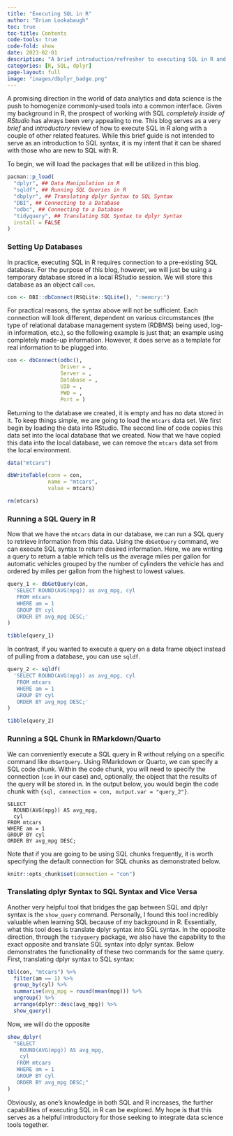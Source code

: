 ```yaml
---
title: "Executing SQL in R"
author: "Brian Lookabaugh"
toc: true
toc-title: Contents
code-tools: true
code-fold: show
date: 2023-02-01
description: "A brief introduction/refresher to executing SQL in R and translating between SQL and dplyr syntax."
categories: [R, SQL, dplyr]
page-layout: full
image: "images/dbplyr_badge.png"
---
```


A promising direction in the world of data analytics and data science is the push to homogenize commonly-used tools into a common interface. Given my background in R, the prospect of working with SQL *completely inside of RStudio* has always been very appealing to me. This blog serves as a very *brief* and *introductory* review of how to execute SQL in R along with a couple of other related features. While this brief guide is not intended to serve as an introduction to SQL syntax, it is my intent that it can be shared with those who are new to SQL with R.

To begin, we will load the packages that will be utilized in this blog.

```r
pacman::p_load(
  "dplyr", ## Data Manipulation in R
  "sqldf", ## Running SQL Queries in R
  "dbplyr", ## Translating dplyr Syntax to SQL Syntax
  "DBI", ## Connecting to a Database
  "odbc", ## Connecting to a Database
  "tidyquery", ## Translating SQL Syntax to dplyr Syntax
  install = FALSE
)
```

### Setting Up Databases

In practice, executing SQL in R requires connection to a pre-existing SQL database. For the purpose of this blog, however, we will just be using a temporary database stored in a local RStudio session. We will store this database as an object call `con`.

```r
con <- DBI::dbConnect(RSQLite::SQLite(), ":memory:")
```

For practical reasons, the syntax above will not be sufficient. Each connection will look different, dependent on various circumstances (the type of relational database management system (RDBMS) being used, log-in information, etc.), so the following example is just that; an example using completely made-up information. However, it does serve as a template for real information to be plugged into.

```r
con <- dbConnect(odbc(),
                 Driver = ,
                 Server = ,
                 Database = ,
                 UID = ,
                 PWD = ,
                 Port = )
```

Returning to the database we created, it is empty and has no data stored in it. To keep things simple, we are going to load the `mtcars` data set. We first begin by loading the data into RStudio. The second line of code copies this data set into the local database that we created. Now that we have copied this data into the local database, we can remove the `mtcars` data set from the local environment.

```r
data("mtcars")

dbWriteTable(conn = con,
             name = "mtcars",
             value = mtcars)

rm(mtcars)
```

### Running a SQL Query in R

Now that we have the `mtcars` data in our database, we can run a SQL query to retrieve information from this data. Using the `dbGetQuery` command, we can execute SQL syntax to return desired information. Here, we are writing a query to return a table which tells us the average miles per gallon for automatic vehicles grouped by the number of cylinders the vehicle has and ordered by miles per gallon from the highest to lowest values.

```r
query_1 <- dbGetQuery(con,
  'SELECT ROUND(AVG(mpg)) as avg_mpg, cyl
   FROM mtcars
   WHERE am = 1
   GROUP BY cyl
   ORDER BY avg_mpg DESC;'
)

tibble(query_1)
```

In contrast, if you wanted to execute a query on a data frame object instead of pulling from a database, you can use `sqldf`.

```r
query_2 <- sqldf(
  'SELECT ROUND(AVG(mpg)) as avg_mpg, cyl
   FROM mtcars
   WHERE am = 1
   GROUP BY cyl
   ORDER BY avg_mpg DESC;'
)

tibble(query_2)
```

### Running a SQL Chunk in RMarkdown/Quarto

We can conveniently execute a SQL query in R without relying on a specific command like `dbGetQuery`. Using RMarkdown or Quarto, we can specify a SQL code chunk. Within the code chunk, you will need to specify the connection (`con` in our case) and, optionally, the object that the results of the query will be stored in. In the output below, you would begin the code chunk with `{sql, connection = con, output.var = "query_2"}`.

```eval
SELECT
  ROUND(AVG(mpg)) AS avg_mpg,
  cyl
FROM mtcars
WHERE am = 1
GROUP BY cyl
ORDER BY avg_mpg DESC;
```

Note that if you are going to be using SQL chunks frequently, it is worth specifying the default connection for SQL chunks as demonstrated below.

```r
knitr::opts_chunk$set(connection = "con")
```

### Translating dplyr Syntax to SQL Syntax and Vice Versa

Another very helpful tool that bridges the gap between SQL and dplyr syntax is the `show_query` command. Personally, I found this tool incredibly valuable when learning SQL because of my background in R. Essentially, what this tool does is translate dplyr syntax into SQL syntax. In the opposite direction, through the `tidyquery` package, we also have the capability to the exact opposite and translate SQL syntax into dplyr syntax. Below demonstrates the functionality of these two commands for the same query. First, translating dplyr syntax to SQL syntax:

```r
tbl(con, "mtcars") %>%
  filter(am == 1) %>%
  group_by(cyl) %>%
  summarise(avg_mpg = round(mean(mpg))) %>%
  ungroup() %>%
  arrange(dplyr::desc(avg_mpg)) %>%
  show_query()
```

Now, we will do the opposite

```r
show_dplyr(
  "SELECT
    ROUND(AVG(mpg)) AS avg_mpg,
    cyl
   FROM mtcars
   WHERE am = 1
   GROUP BY cyl
   ORDER BY avg_mpg DESC;"
)
```

Obviously, as one's knowledge in both SQL and R increases, the further capabilities of executing SQL in R can be explored. My hope is that this serves as a helpful introductory for those seeking to integrate data science tools together.